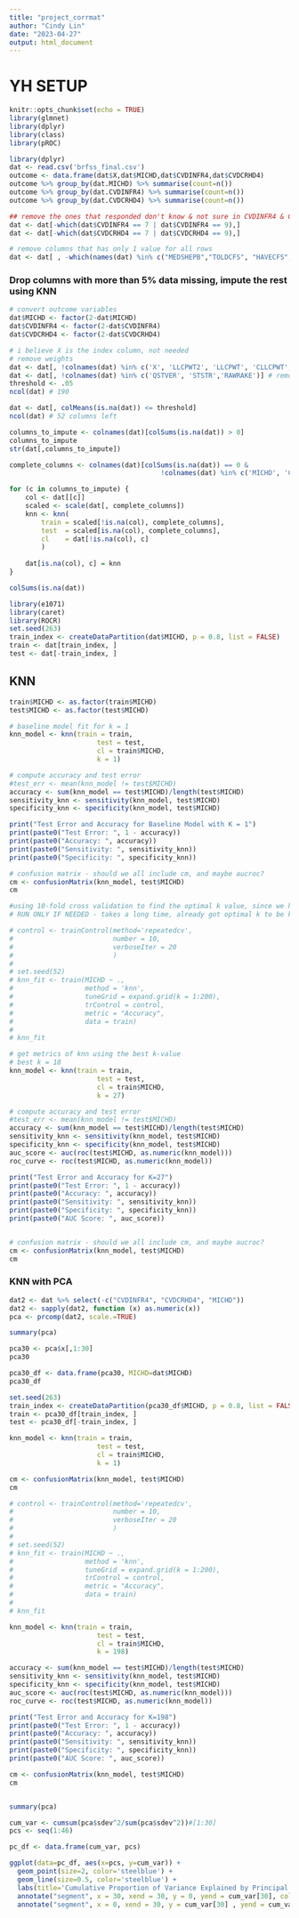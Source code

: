 ```yaml
---
title: "project_corrmat"
author: "Cindy Lin"
date: "2023-04-27"
output: html_document
---
```


# YH SETUP 
```r
knitr::opts_chunk$set(echo = TRUE)
library(glmnet)
library(dplyr)
library(class)
library(pROC)
```

```r
library(dplyr)
dat <- read.csv('brfss_final.csv')
outcome <- data.frame(dat$X,dat$MICHD,dat$CVDINFR4,dat$CVDCRHD4)
outcome %>% group_by(dat.MICHD) %>% summarise(count=n())
outcome %>% group_by(dat.CVDINFR4) %>% summarise(count=n())
outcome %>% group_by(dat.CVDCRHD4) %>% summarise(count=n())

## remove the ones that responded don't know & not sure in CVDINFR4 & CVDCRHD4
dat <- dat[-which(dat$CVDINFR4 == 7 | dat$CVDINFR4 == 9),] 
dat <- dat[-which(dat$CVDCRHD4 == 7 | dat$CVDCRHD4 == 9),] 

# remove columns that has only 1 value for all rows
dat <- dat[ , -which(names(dat) %in% c("MEDSHEPB","TOLDCFS", "HAVECFS", "WORKCFS"))]
```

### Drop columns with more than 5% data missing, impute the rest using KNN
```r
# convert outcome variables
dat$MICHD <- factor(2-dat$MICHD)
dat$CVDINFR4 <- factor(2-dat$CVDINFR4)
dat$CVDCRHD4 <- factor(2-dat$CVDCRHD4)

# i believe X is the index column, not needed
# remove weights
dat <- dat[, !colnames(dat) %in% c('X', 'LLCPWT2', 'LLCPWT', 'CLLCPWT','STRWT','WT2RAKE')]
dat <- dat[, !colnames(dat) %in% c('QSTVER', 'STSTR','RAWRAKE')] # remove based on knowledge
threshold <- .05
ncol(dat) # 190

dat <- dat[, colMeans(is.na(dat)) <= threshold]
ncol(dat) # 52 columns left

columns_to_impute <- colnames(dat)[colSums(is.na(dat)) > 0]
columns_to_impute
str(dat[,columns_to_impute])

complete_columns <- colnames(dat)[colSums(is.na(dat)) == 0 & 
                                      !colnames(dat) %in% c('MICHD', 'CVDINFR4','CVDCRHD4')]

for (c in columns_to_impute) {
    col <- dat[[c]]
    scaled <- scale(dat[, complete_columns])
    knn <- knn(
        train = scaled[!is.na(col), complete_columns],
        test  = scaled[is.na(col), complete_columns], 
        cl    = dat[!is.na(col), c]
        )
    
    dat[is.na(col), c] = knn
}

colSums(is.na(dat))
```

```r
library(e1071)
library(caret)
library(ROCR)
set.seed(263)
train_index <- createDataPartition(dat$MICHD, p = 0.8, list = FALSE)
train <- dat[train_index, ]
test <- dat[-train_index, ]
```

## KNN

```r

train$MICHD <- as.factor(train$MICHD)
test$MICHD <- as.factor(test$MICHD)

# baseline model fit for k = 1
knn_model <- knn(train = train,
                      test = test,
                      cl = train$MICHD,
                      k = 1)

# compute accuracy and test error 
#test_err <- mean(knn_model != test$MICHD)
accuracy <- sum(knn_model == test$MICHD)/length(test$MICHD)
sensitivity_knn <- sensitivity(knn_model, test$MICHD)
specificity_knn <- specificity(knn_model, test$MICHD)

print("Test Error and Accuracy for Baseline Model with K = 1")
print(paste0("Test Error: ", 1 - accuracy))
print(paste0("Accuracy: ", accuracy))
print(paste0("Sensitivity: ", sensitivity_knn))
print(paste0("Specificity: ", specificity_knn))

# confusion matrix - should we all include cm, and maybe aucroc? 
cm <- confusionMatrix(knn_model, test$MICHD)
cm


```

```r

#using 10-fold cross validation to find the optimal k value, since we have around 20K data points
# RUN ONLY IF NEEDED - takes a long time, already got optimal k to be k = 27

# control <- trainControl(method='repeatedcv',
#                         number = 10,
#                         verboseIter = 20
#                         )
# 
# set.seed(52)
# knn_fit <- train(MICHD ~ .,
#                  method = 'knn',
#                  tuneGrid = expand.grid(k = 1:200),
#                  trControl = control,
#                  metric = "Accuracy",
#                  data = train)
# 
# knn_fit

```


```r
# get metrics of knn using the best k-value  
# best k = 18
knn_model <- knn(train = train,
                      test = test,
                      cl = train$MICHD,
                      k = 27)

# compute accuracy and test error 
#test_err <- mean(knn_model != test$MICHD)
accuracy <- sum(knn_model == test$MICHD)/length(test$MICHD)
sensitivity_knn <- sensitivity(knn_model, test$MICHD)
specificity_knn <- specificity(knn_model, test$MICHD)
auc_score <- auc(roc(test$MICHD, as.numeric(knn_model)))
roc_curve <- roc(test$MICHD, as.numeric(knn_model))

print("Test Error and Accuracy for K=27")
print(paste0("Test Error: ", 1 - accuracy))
print(paste0("Accuracy: ", accuracy))
print(paste0("Sensitivity: ", sensitivity_knn))
print(paste0("Specificity: ", specificity_knn))
print(paste0("AUC Score: ", auc_score))


# confusion matrix - should we all include cm, and maybe aucroc? 
cm <- confusionMatrix(knn_model, test$MICHD)
cm

```


### KNN with PCA

```r
dat2 <- dat %>% select(-c("CVDINFR4", "CVDCRHD4", "MICHD"))
dat2 <- sapply(dat2, function (x) as.numeric(x))
pca <- prcomp(dat2, scale.=TRUE)

summary(pca)

pca30 <- pca$x[,1:30]
pca30

pca30_df <- data.frame(pca30, MICHD=dat$MICHD)
pca30_df

set.seed(263)
train_index <- createDataPartition(pca30_df$MICHD, p = 0.8, list = FALSE)
train <- pca30_df[train_index, ]
test <- pca30_df[-train_index, ]
```


```r

knn_model <- knn(train = train,
                      test = test,
                      cl = train$MICHD,
                      k = 1)

cm <- confusionMatrix(knn_model, test$MICHD)
cm
```

```r

# control <- trainControl(method='repeatedcv',
#                         number = 10,
#                         verboseIter = 20
#                         )
# 
# set.seed(52)
# knn_fit <- train(MICHD ~ .,
#                  method = 'knn',
#                  tuneGrid = expand.grid(k = 1:200),
#                  trControl = control,
#                  metric = "Accuracy",
#                  data = train)
# 
# knn_fit

```

```r
knn_model <- knn(train = train,
                      test = test,
                      cl = train$MICHD,
                      k = 198)

accuracy <- sum(knn_model == test$MICHD)/length(test$MICHD)
sensitivity_knn <- sensitivity(knn_model, test$MICHD)
specificity_knn <- specificity(knn_model, test$MICHD)
auc_score <- auc(roc(test$MICHD, as.numeric(knn_model)))
roc_curve <- roc(test$MICHD, as.numeric(knn_model))

print("Test Error and Accuracy for K=198")
print(paste0("Test Error: ", 1 - accuracy))
print(paste0("Accuracy: ", accuracy))
print(paste0("Sensitivity: ", sensitivity_knn))
print(paste0("Specificity: ", specificity_knn))
print(paste0("AUC Score: ", auc_score))

cm <- confusionMatrix(knn_model, test$MICHD)
cm



```

```r
summary(pca)

cum_var <- cumsum(pca$sdev^2/sum(pca$sdev^2))#[1:30]
pcs <- seq(1:46)

pc_df <- data.frame(cum_var, pcs)

ggplot(data=pc_df, aes(x=pcs, y=cum_var)) +
  geom_point(size=2, color='steelblue') + 
  geom_line(size=0.5, color='steelblue') + 
  labs(title='Cumulative Proportion of Variance Explained by Principal Components', x='Principal Component', y='Cumulative Proportion of Variance') + 
  annotate("segment", x = 30, xend = 30, y = 0, yend = cum_var[30], color = "red", linetype = "dashed") +
  annotate("segment", x = 0, xend = 30, y = cum_var[30] , yend = cum_var[30], color = "red", linetype = "dashed")

```







